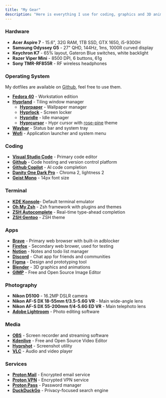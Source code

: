 ```yaml
---
title: "My Gear"
description: "Here is everything I use for coding, graphics and 3D animation and many other things."
---
```


### Hardware

- **Acer Aspire 7** - 15.6", 32G RAM, 1TB SSD, GTX 1650, i5-9300H
- **Samsung Odyssey G5** - 27" QHD, 144Hz, 1ms, 1000R curved display
- **Keychron K7** - 65% layout, Gateron Blue switches, white backlight
- **Razer Viper Mini** - 8500 DPI, 6 buttons, 61g
- **Sony TMR-RF855R** - RF wireless headphones


### Operating System

My dotfiles are available on [Github](https://github.com/igorkowalczyk/dotfiles), feel free to use them.

- **[Fedora 40](https://fedoraproject.org/)** - Workstation edition
- **[Hyprland](https://hyprland.org/)** - Tiling window manager
    - **[Hyprpaper](https://wiki.hyprland.org/Hypr-Ecosystem/hyprpaper/)** - Wallpaper manager
    - **[Hyprlock](https://wiki.hyprland.org/Hypr-Ecosystem/hyprlock/)** - Screen locker
    - **[Hypridle](https://wiki.hyprland.org/Hypr-Ecosystem/hypridle/)** - Idle manager
    - **[Hyprcursor](https://wiki.hyprland.org/Hypr-Ecosystem/hyprcursor/)** - Hypr cursor with [rose-pine](https://github.com/rose-pine/cursor) theme
- **[Waybar](hhttps://github.com/Alexays/Waybar)** - Status bar and system tray
- **[Wofi](https://hg.sr.ht/~scoopta/wofi)** - Application launcher and system menu

### Coding

- **[Visual Studio Code](https://code.visualstudio.com/)** - Primary code editor
- **[Github](https://github.com)** - Code hosting and version control platform
- **[Github Copilot](https://copilot.github.com/)** - AI code completion
- **[Danity One Dark Pro](https://marketplace.visualstudio.com/items?itemName=alexanderte.dainty-one-dark-pro-vscode)** - Chroma 2, lightness 2
- **[Geist Mono](https://vercel.com/font)** - 14px font size

### Terminal

- **[KDE Konsole](https://konsole.kde.org/)**- Default terminal emulator
- **[Oh My Zsh](https://ohmyz.sh/)** - Zsh framework with plugins and themes
- **[ZSH Autocomplete](https://github.com/marlonrichert/zsh-autocomplete)** - Real-time type-ahead completion
- **[ZSH Gentoo](https://github.com/ohmyzsh/ohmyzsh/blob/master/themes/gentoo.zsh-theme)** - ZSH theme

### Apps

- **[Brave](https://brave.com)** - Primary web browser with built-in adblocker
- **[Firefox](https://www.mozilla.org/en-US/firefox/new/)** - Secondary web brower, used for testing
- **[Notion](https://www.notion.so/)** - Notes and todo list manager
- **[Discord](https://discord.com)** - Chat app for friends and communities
- **[Figma](https://www.figma.com/)** - Design and prototyping tool
- **[Blender](https://www.blender.org/)** - 3D graphics and animations
- **[GIMP](https://www.gimp.org/)** - Free and Open Source Image Editor

### Photography

- **Nikon D5100** - 16.2MP DSLR camera
- **Nikon AF-S DX 18-55mm f/3.5-5.6G VR** - Main wide-angle lens
- **Nikon AF-S DX 55-200mm f/4-5.6G ED VR** - Main telephoto lens
- **[Adobe Lightroom](https://www.adobe.com/products/photoshop-lightroom.html)** - Photo editing software

### Media

- **[OBS](https://obsproject.com/)** - Screen recorder and streaming software
- **[Kdenlive](https://kdenlive.org/)** - Free and Open Source Video Editor
- **[Hyprshot](https://github.com/Gustash/Hyprshot)** - Screenshot utility
- **[VLC](https://www.videolan.org/vlc/index.html)** - Audio and video player

### Services

- **[Proton Mail](https://proton.me/mail)** - Encrypted email service
- **[Proton VPN](https://proton.me/vpn)** - Encrypted VPN service
- **[Proton Pass](https://proton.me/pass)** - Password manager
- **[DuckDuckGo](https://duckduckgo.com)** - Privacy-focused search engine
